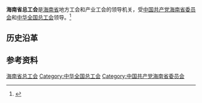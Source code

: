 {{Infobox PRCG
|机构名称 = 海南省总工会
|color    = #014099
|标志1    =
|届数     =
|任期始   = 
|任期终   =
|职位1    = 主席
|人员1    = 
|职位2    = 副主席
|人员2    =
|人数2    = 
|职位3    =
|人员3    =
|组织法规 =
|上级机构 = [[中华全国总工会|中华全国总工会]]
|机构类型 = [[人民团体|人民团体]]
|行政级别 = 正地厅级
|中共上级 = [[中国共产党海南省委员会|中国共产党海南省委员会]]
|中共本级 = 中国共产党海南省总工会党组
|场所1    = 
|地址1    = 
|邮编1    = 
|电话1    =
|时期1    =
|机构1    =
|官网1    = 
}}
'''海南省总工会'''是[[海南省|海南省]]地方工会和产业工会的领导机关，受[[中国共产党海南省委员会|中国共产党海南省委员会]]和[[中华全国总工会|中华全国总工会]]领导。<ref>{{Cite journal|url=https://kns.cnki.net/KCMS/detail/detail.aspx?dbcode=CJFQ&dbname=CJFDLAST2015&filename=ZGGY201505011&uid=WEEvREcwSlJHSldSdmVqM1BLUWdMQ2w3cnBKUWw5ZGNGcjZnME1tMTlLYz0=$9A4hF_YAuvQ5obgVAqNKPCYcEjKensW4IQMovwHtwkF4VYPoHbKxJw!!&v=MjczNTlCUHlyTWQ3RzRIOVRNcW85RVpZUjhlWDFMdXhZUzdEaDFUM3FUcldNMUZyQ1VSN3FmYitSdUZDcm1VYjc=|title=解决农民工困难  工会大有可为——访海南省人大常委会副主任、省总工会主席陈海波|author=|year=2015|issue=05|issn=1003-7594|journal=中国工运|doi=}}</ref>

== 历史沿革 ==

== 参考资料 ==
{{reflist}}

{{中华人民共和国各省级行政区|总工会}}

[[Category:海南省总工会|]]
[[Category:中华全国总工会|Category:中华全国总工会]]
[[Category:中国共产党海南省委员会|Category:中国共产党海南省委员会]]